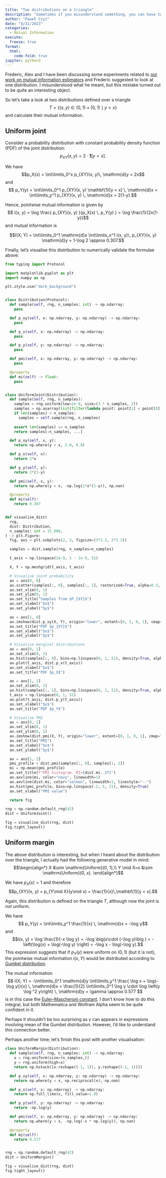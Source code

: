 ```yaml
---
title: "Two distributions on a triangle"
description: "Sometimes if you misunderstand something, you can have two interesting distributions, rather than only one."
author: "Paweł Czyż"
date: "8/31/2023"
categories:
  - Mutual Information
execute:
  freeze: true
format: 
  html:
    code-fold: true
jupyter: python3
---
```


Frederic, Alex and I have been discussing some experiments related to [our work on mutual information estimators](https://arxiv.org/abs/2306.11078) and Frederic suggested to look at one distribution.
I misunderstood what he meant, but this mistake turned out to be quite an interesting object.

So let's take a look at two distributions defined over a triangle
$$T = \{ (x, y)\in (0, 1)\times (0, 1) \mid y < x \}$$
and calculate their mutual information.

## Uniform joint
Consider a probability distribution with constant probability density function (PDF) of the joint distribution:
$$p_{XY}(x, y) = 2 \cdot \mathbf{1}[y<x].$$

We have
$$p_X(x) = \int\limits_0^x p_{XY}(x, y)\, \mathrm{d}y = 2x$$
and
$$ p_Y(y) = \int\limits_0^1 p_{XY}(x, y) \mathbf{1}[y < x]  \, \mathrm{d}x = \int\limits_y^1 p_{XY}(x, y) \, \mathrm{d}x = 2(1-y).$$

Hence, pointwise mutual information is given by
$$ i(x, y) = \log \frac{ p_{XY}(x, y) }{p_X(x) \, p_Y(y) } = \log \frac{1}{2x(1-y)}$$
and mutual information is

$$I(X; Y) = \int\limits_0^1 \mathrm{d}x \int\limits_x^1 i(x, y)\, p_{XY}(x, y) \mathrm{d}y = 1-\log 2 \approx 0.307.$$

Finally, let's visualise this distribution to numerically validate the formulae above:

```python
from typing import Protocol

import matplotlib.pyplot as plt
import numpy as np

plt.style.use("dark_background")


class Distribution(Protocol):
  def sample(self, rng, n_samples: int) -> np.ndarray:
    pass

  def p_xy(self, x: np.ndarray, y: np.ndarray) -> np.ndarray:
    pass

  def p_x(self, x: np.ndarray) -> np.ndarray:
    pass

  def p_y(self, y: np.ndarray) -> np.ndarray:
    pass

  def pmi(self, x: np.ndarray, y: np.ndarray) -> np.ndarray:
    pass

  @property
  def mi(self) -> float:
    pass


class UniformJoint(Distribution):
  def sample(self, rng, n_samples):
    samples = rng.uniform(low=1e-9, size=(3 * n_samples, 2))
    samples = np.asarray(list(filter(lambda point: point[1] < point[0], samples)))
    if len(samples) < n_samples:
      samples = self.sample(rng, n_samples)
    
    assert len(samples) >= n_samples
    return samples[:n_samples, ...]

  def p_xy(self, x, y):
    return np.where(y < x, 2.0, 0.0)

  def p_x(self, x):
    return 2*x

  def p_y(self, y):
    return 2*(1-y)

  def pmi(self, x, y):
    return np.where(y < x, -np.log(2*x*(1-y)), np.nan)

  @property
  def mi(self):
    return 0.307


def visualise_dist(
  rng,
  dist: Distribution,
  n_samples: int = 15_000,
) -> plt.Figure:
  fig, axs = plt.subplots(2, 3, figsize=(3*2.2, 2*2.2))

  samples = dist.sample(rng, n_samples=n_samples)

  t_axis = np.linspace(1e-9, 1 - 1e-9, 51)

  X, Y = np.meshgrid(t_axis, t_axis)

  # Visualise joint probability
  ax = axs[0, 0]
  ax.scatter(samples[:, 0], samples[:, 1], rasterized=True, alpha=0.3, s=0.2, marker=".")
  ax.set_xlim(0, 1)
  ax.set_ylim(0, 1)
  ax.set_title("Samples from $P_{XY}$")
  ax.set_xlabel("$x$")
  ax.set_ylabel("$y$")

  ax = axs[1, 0]
  ax.imshow(dist.p_xy(X, Y), origin="lower", extent=[0, 1, 0, 1], cmap="magma")
  ax.set_title("PDF $p_{XY}$")
  ax.set_xlabel("$x$")
  ax.set_ylabel("$y$")

  # Visualise marginal distributions
  ax = axs[0, 1]
  ax.set_xlim(0, 1)
  ax.hist(samples[:, 0], bins=np.linspace(0, 1, 51), density=True, alpha=0.2, rasterized=True)
  ax.plot(t_axis, dist.p_x(t_axis))
  ax.set_xlabel("$x$")
  ax.set_title("PDF $p_X$")

  ax = axs[1, 1]
  ax.set_xlim(0, 1)
  ax.hist(samples[:, 1], bins=np.linspace(0, 1, 51), density=True, alpha=0.2, rasterized=True)
  t_axis = np.linspace(0, 1, 51)
  ax.plot(t_axis, dist.p_y(t_axis))
  ax.set_xlabel("$y$")
  ax.set_title("PDF $p_Y$")

  # Visualise PMI
  ax = axs[0, 2]
  ax.set_xlim(0, 1)
  ax.set_ylim(0, 1)
  ax.imshow(dist.pmi(X, Y), origin="lower", extent=[0, 1, 0, 1], cmap="magma")
  ax.set_title("PMI")
  ax.set_xlabel("$x$")
  ax.set_ylabel("$y$")

  ax = axs[1, 2]
  pmi_profile = dist.pmi(samples[:, 0], samples[:, 1])
  mi = np.mean(pmi_profile)
  ax.set_title(f"PMI histogram. MI={dist.mi:.2f}")  
  ax.axvline(mi, color="navy", linewidth=1)
  ax.axvline(dist.mi, color="salmon", linewidth=1, linestyle="--")
  ax.hist(pmi_profile, bins=np.linspace(-2, 5, 21), density=True)
  ax.set_xlabel("PMI value")

  return fig

rng = np.random.default_rng(42)
dist = UniformJoint()

fig = visualise_dist(rng, dist)
fig.tight_layout()

```


## Uniform margin

The above distribution is interesting, but when I heard about the distribution over the triangle, I actually had the following generative model in mind:
$$\begin{align*}
  X &\sim \mathrm{Uniform}(0, 1),\\
  Y \mid X=x &\sim \mathrm{Uniform}(0, x).
\end{align*}$$

We have $p_X(x) = 1$ and therefore
$$p_{XY}(x, y) = p_{Y\mid X}(y\mid x) = \frac{1}{x}\,\mathbf{1}[y < x].$$

Again, this distribution is defined on the triangle $T$, although now the joint is *not* uniform.

We have
$$ p_Y(y) = \int\limits_y^1  \frac{1}{x} \, \mathrm{d}x = -\log y$$
and
$$i(x, y) = \log \frac{1}{-x \log y} = -\log \big(x\cdot (-\log y)\big )
= - \left(\log(x) + \log(-\log y) \right) = -\log x - \log(-\log y).$$
This expression suggests that if $p_Y(y)$ were uniform on $(0, 1)$ (but it is not), the pointwise mutual information $i(x, Y)$ would be distributed according to [Gumbel distribution](https://en.wikipedia.org/wiki/Gumbel_distribution#Random_variate_generation).

The mutual information
$$
  I(X; Y) = -\int\limits_0^1 \mathrm{d}y \int\limits_y^1 \frac{ \log x + \log(-\log y)}{x} \, \mathrm{d}x = \frac{1}{2} \int\limits_0^1 \log y \cdot \log \left(y \log ^2 y\right) \, \mathrm{d}y = \gamma \approx 0.577 
$$
is in this case the [Euler--Mascheroni constant](https://en.wikipedia.org/wiki/Euler%27s_constant). I don't know how to do this integral, but both Mathematica and Wolfram Alpha seem to be quite confident in it.

Perhaps it shouldn't be too surprising as $\gamma$ can appears in expressions involving mean of the Gumbel distribution.
However, I'd like to understand this connection better.

Perhaps another time; let's finish this post with another visualisation:

```python
class UniformMargin(Distribution):
  def sample(self, rng, n_samples: int) -> np.ndarray:
    x = rng.uniform(size=(n_samples,))
    y = rng.uniform(high=x)
    return np.hstack([x.reshape((-1, 1)), y.reshape((-1, 1))])

  def p_xy(self, x: np.ndarray, y: np.ndarray) -> np.ndarray:
    return np.where(y < x, np.reciprocal(x), np.nan)

  def p_x(self, x: np.ndarray) -> np.ndarray:
    return np.full_like(x, fill_value=1.0)

  def p_y(self, y: np.ndarray) -> np.ndarray:
    return -np.log(y)

  def pmi(self, x: np.ndarray, y: np.ndarray) -> np.ndarray:
    return np.where(y < x, -np.log(-x * np.log(y)), np.nan)

  @property
  def mi(self):
    return 0.577


rng = np.random.default_rng(42)
dist = UniformMargin()

fig = visualise_dist(rng, dist)
fig.tight_layout()
```